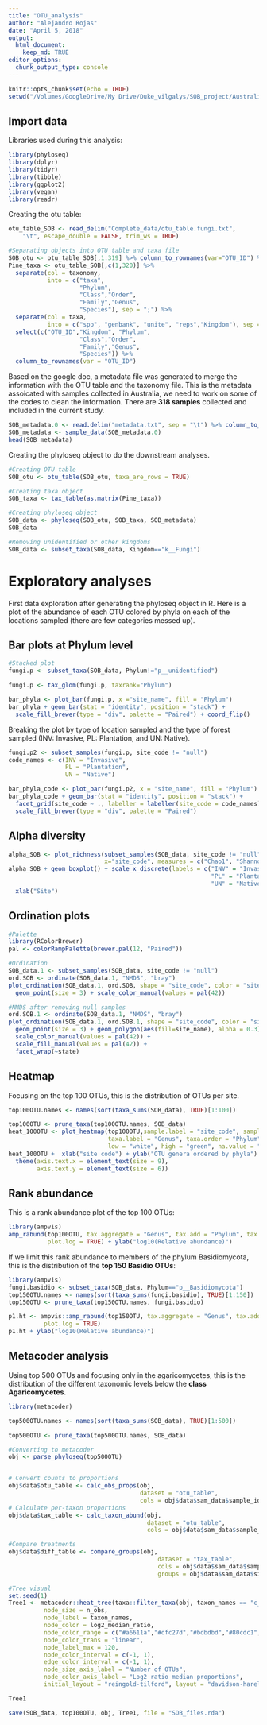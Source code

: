 ```yaml
---
title: "OTU_analysis"
author: "Alejandro Rojas"
date: "April 5, 2018"
output:
  html_document: 
    keep_md: TRUE
editor_options: 
  chunk_output_type: console
---
```


```r
knitr::opts_chunk$set(echo = TRUE)
setwd("/Volumes/GoogleDrive/My Drive/Duke_vilgalys/SOB_project/Australia_amplicon/SOB_amplicon")
```

## Import data

Libraries used during this analysis:
```r
library(phyloseq)
library(dplyr)
library(tidyr)
library(tibble)
library(ggplot2)
library(vegan)
library(readr)
```

Creating the otu table:
```r
otu_table_SOB <- read_delim("Complete_data/otu_table.fungi.txt", 
    "\t", escape_double = FALSE, trim_ws = TRUE)

#Separating objects into OTU table and taxa file
SOB_otu <- otu_table_SOB[,1:319] %>% column_to_rownames(var="OTU_ID") %>% as.matrix()
Pine_taxa <- otu_table_SOB[,c(1,320)] %>%
  separate(col = taxonomy, 
           into = c("taxa",
                    "Phylum",
                    "Class","Order",
                    "Family","Genus",
                    "Species"), sep = ";") %>%
  separate(col = taxa,
           into = c("spp", "genbank", "unite", "reps","Kingdom"), sep = "\\|") %>%
  select(c("OTU_ID","Kingdom", "Phylum",
                    "Class","Order",
                    "Family","Genus",
                    "Species")) %>% 
  column_to_rownames(var = "OTU_ID")
```

Based on the google doc, a metadata file was generated to merge the information with the OTU table and the taxonomy file.  This is the metadata assoicated with samples collected in Australia, we need to work on some of the codes to clean the information.  There are __318 samples__ collected and included in the current study.

```r
SOB_metadata.0 <- read.delim("metadata.txt", sep = "\t") %>% column_to_rownames(var = "SampleID")
SOB_metadata <- sample_data(SOB_metadata.0)
head(SOB_metadata)
```


Creating the phyloseq object to do the downstream analyses.

```r
#Creating OTU table
SOB_otu <- otu_table(SOB_otu, taxa_are_rows = TRUE)

#Creating taxa object
SOB_taxa <- tax_table(as.matrix(Pine_taxa))

#Creating phyloseq object
SOB_data <- phyloseq(SOB_otu, SOB_taxa, SOB_metadata)
SOB_data

#Removing unidentified or other kingdoms
SOB_data <- subset_taxa(SOB_data, Kingdom=="k__Fungi")
```

# Exploratory analyses

First data exploration after generating the phyloseq object in R.  Here is a plot of the abundance of each OTU colored by phyla on each of the locations sampled (there are few categories messed up).

## Bar plots at Phylum level
```r
#Stacked plot
fungi.p <- subset_taxa(SOB_data, Phylum!="p__unidentified")

fungi.p <- tax_glom(fungi.p, taxrank="Phylum")

bar_phyla <- plot_bar(fungi.p, x ="site_name", fill = "Phylum") 
bar_phyla + geom_bar(stat = "identity", position = "stack") + 
  scale_fill_brewer(type = "div", palette = "Paired") + coord_flip() 
```

Breaking the plot by type of location sampled and the type of forest sampled (INV: Invasive, PL: Plantation, and UN: Native).

```r
fungi.p2 <- subset_samples(fungi.p, site_code != "null")
code_names <- c(INV = "Invasive",
                PL = "Plantation",
                UN = "Native")

bar_phyla_code <- plot_bar(fungi.p2, x = "site_name", fill = "Phylum") 
bar_phyla_code + geom_bar(stat = "identity", position = "stack") + 
  facet_grid(site_code ~ ., labeller = labeller(site_code = code_names)) +
  scale_fill_brewer(type = "div", palette = "Paired")
```

## Alpha diversity
```r
alpha_SOB <- plot_richness(subset_samples(SOB_data, site_code != "null"),
                           x="site_code", measures = c("Chao1", "Shannon", "InvSimpson"))
alpha_SOB + geom_boxplot() + scale_x_discrete(labels = c("INV" = "Invasive", 
                                                         "PL" = "Plantation",
                                                         "UN" = "Native")) +
  xlab("Site")
```



## Ordination plots

```r
#Palette
library(RColorBrewer)
pal <- colorRampPalette(brewer.pal(12, "Paired"))

#Ordination
SOB_data.1 <- subset_samples(SOB_data, site_code != "null")
ord.SOB <- ordinate(SOB_data.1, "NMDS", "bray")
plot_ordination(SOB_data.1, ord.SOB, shape = "site_code", color = "site_name") + 
  geom_point(size = 3) + scale_color_manual(values = pal(42))

#NMDS after removing null samples
ord.SOB.1 <- ordinate(SOB_data.1, "NMDS", "bray")
plot_ordination(SOB_data.1, ord.SOB.1, shape = "site_code", color = "site_name") + 
  geom_point(size = 3) + geom_polygon(aes(fill=site_name), alpha = 0.3) +
  scale_color_manual(values = pal(42)) +
  scale_fill_manual(values = pal(42)) +
  facet_wrap(~state)
```

## Heatmap

Focusing on the top 100 OTUs, this is the distribution of OTUs per site.

```r
top100OTU.names <- names(sort(taxa_sums(SOB_data), TRUE)[1:100])

top100OTU <- prune_taxa(top100OTU.names, SOB_data)
heat_100OTU <- plot_heatmap(top100OTU,sample.label = "site_code", sample.order = "site_code", 
                            taxa.label = "Genus", taxa.order = "Phylum",
                            low = "white", high = "green", na.value = "grey")
heat_100OTU +  xlab("site code") + ylab("OTU genera ordered by phyla") +
  theme(axis.text.x = element_text(size = 9), 
        axis.text.y = element_text(size = 6))
```


## Rank abundance
This is a rank abundance plot of the top 100 OTUs:

```r
library(ampvis)
amp_rabund(top100OTU, tax.aggregate = "Genus", tax.add = "Phylum", tax.show = 200,
           plot.log = TRUE) + ylab("log10(Relative abundance)")
```

If we limit this rank abundance to members of the phylum Basidiomycota, this is the distribution of the __top 150 Basidio OTUs__:

```r
library(ampvis)
fungi.basidio <- subset_taxa(SOB_data, Phylum=="p__Basidiomycota")
top150OTU.names <- names(sort(taxa_sums(fungi.basidio), TRUE)[1:150])
top150OTU <- prune_taxa(top150OTU.names, fungi.basidio)

p1.ht <- ampvis::amp_rabund(top150OTU, tax.aggregate = "Genus", tax.add = "Phylum", 
          plot.log = TRUE) 
p1.ht + ylab("log10(Relative abundance)")
```


## Metacoder analysis

Using top 500 OTUs and focusing only in the agaricomycetes, this is the distribution of the different taxonomic levels below the __class Agaricomycetes__.

```r

library(metacoder)

top500OTU.names <- names(sort(taxa_sums(SOB_data), TRUE)[1:500])

top500OTU <- prune_taxa(top500OTU.names, SOB_data)

#Converting to metacoder
obj <- parse_phyloseq(top500OTU)


# Convert counts to proportions
obj$data$otu_table <- calc_obs_props(obj,
                                     dataset = "otu_table",
                                     cols = obj$data$sam_data$sample_ids)
# Calculate per-taxon proportions
obj$data$tax_table <- calc_taxon_abund(obj,
                                       dataset = "otu_table",
                                       cols = obj$data$sam_data$sample_ids)

#Compare treatments
obj$data$diff_table <- compare_groups(obj,
                                          dataset = "tax_table",
                                          cols = obj$data$sam_data$sample_ids,
                                          groups = obj$data$sam_data$site_code)
```



```r
#Tree visual
set.seed(1)
Tree1 <- metacoder::heat_tree(taxa::filter_taxa(obj, taxon_names == "c__Agaricomycetes", subtaxa = TRUE),
          node_size = n_obs, 
          node_label = taxon_names,
          node_color = log2_median_ratio,
          node_color_range = c("#a6611a","#dfc27d","#bdbdbd","#80cdc1","#018571"), 
          node_color_trans = "linear",
          node_label_max = 120,
          node_color_interval = c(-1, 1),
          edge_color_interval = c(-1, 1),
          node_size_axis_label = "Number of OTUs",
          node_color_axis_label = "Log2 ratio median proportions",
          initial_layout = "reingold-tilford", layout = "davidson-harel")

Tree1
```

```r
save(SOB_data, top100OTU, obj, Tree1, file = "SOB_files.rda")
```

